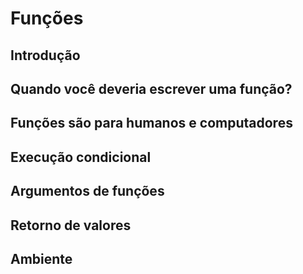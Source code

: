 # Funções

## Introdução

## Quando você deveria escrever uma função?

## Funções são para humanos e computadores

## Execução condicional

## Argumentos de funções 

## Retorno de valores

## Ambiente